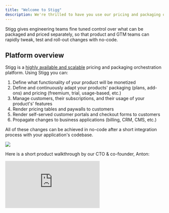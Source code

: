 ```yaml
---
title: "Welcome to Stigg"
description: We're thrilled to have you use our pricing and packaging orchestration platform!
---
```


Stigg gives engineering teams fine tuned control over what can be packaged and priced separately, so that product and GTM teams can rapidly tweak, test and roll-out changes with no-code.  

## Platform overview

Stigg is a [highly available and scalable](/docs/high-availability-architecture) pricing and packaging orchestration platform. Using Stigg you can:

1. Define what functionality of your product will be monetized
2. Define and continuously adapt your products' packaging (plans, add-ons) and pricing (freemium, trial, usage-based, etc.)
3. Manage customers, their subscriptions, and their usage of your product's' features
4. Render pricing tables and paywalls to customers
5. Render self-served customer portals and checkout forms to customers
6. Propagate changes to business applications (billing, CRM, CMS, etc.)

All of these changes can be achieved in no-code after a short integration process with your application's codebase.

![](/images/7c925a6-image.png)

  
Here is a short product walkthrough by our CTO & co-founder, Anton:

<Frame>
 <div style={{ paddingBottom: "64.98194945848375%" }} >
    <iframe
      src="https://www.loom.com/embed/17158f32326c411e8ab937d8576c98e3\"
      frameborder="0"
      webkitallowfullscreen
      mozallowfullscreen
      allowfullscreen
      style={{
        position: "absolute",
        top: 0,
        left: 0,
        width: "100%",
        height: "100%",
      }}
    ></iframe>
  </div>
</Frame>